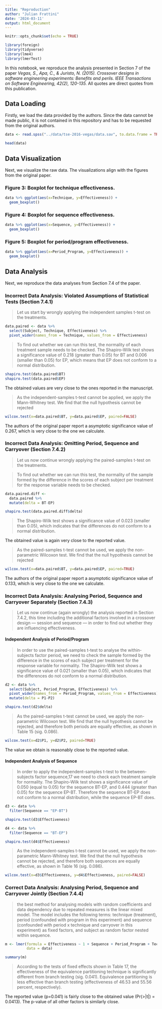 ```yaml
---
title: "Reproduction"
author: "Julian Frattini"
date: '2024-03-11'
output: html_document
---
```


```r
knitr::opts_chunk$set(echo = TRUE)

library(foreign)
library(tidyverse)
library(lme4)
library(lmerTest)
```

In this notebook, we reproduce the analysis presented in Section 7 of the paper _Vegas, S., Apa, C., & Juristo, N. (2015). Crossover designs in software engineering experiments: Benefits and perils. IEEE Transactions on Software Engineering, 42(2), 120-135._
All quotes are direct quotes from this publication.

## Data Loading

Firstly, we load the data provided by the authors.
Since the data cannot be made public, it is not contained in this repository and has to be requested from the original authors.

```r
data <- read.spss("../data/tse-2016-vegas/data.sav", to.data.frame = TRUE)

head(data)
```

## Data Visualization

Next, we visualize the raw data.
The visualizations align with the figures from the original paper.

### Figure 3: Boxplot for technique effectiveness.

```r
data %>% ggplot(aes(x=Technique, y=Effectiveness)) +
  geom_boxplot()
```

### Figure 4: Boxplot for sequence effectiveness.

```r
data %>% ggplot(aes(x=Sequence, y=Effectiveness)) +
  geom_boxplot()
```

### Figure 5: Boxplot for period/program effectiveness.

```r
data %>% ggplot(aes(x=Period_Program, y=Effectiveness)) +
  geom_boxplot()
```

## Data Analysis

Next, we reproduce the data analyses from Section 7.4 of the paper.

### Incorrect Data Analysis: Violated Assumptions of Statistical Tests (Section 7.4.1)

> Let us start by wrongly applying the independent samples t-test on the treatments.

```r
data.paired <- data %>% 
  select(Subject, Technique, Effectiveness) %>% 
  pivot_wider(names_from = Technique, values_from = Effectiveness)
```

> To find out whether we can run this test, the normality of each treatment sample needs to be checked. The Shapiro-Wilk test shows a significance value of 0.218 (greater than 0.05) for BT and 0.006 (smaller than 0.05) for EP, which means that EP does not conform to a normal distribution.

```r
shapiro.test(data.paired$BT)
shapiro.test(data.paired$EP)
```

The obtained values are very close to the ones reported in the manuscript.

> As the independent-samples t-test cannot be applied, we apply the Mann-Whitney test. We find that the null hypothesis cannot be rejected

```r
wilcox.test(x=data.paired$BT, y=data.paired$EP, paired=FALSE)
```

The authors of the original paper report a asymptotic significance value of 0.267, which is very close to the one we calculate.

### Incorrect Data Analysis: Omitting Period, Sequence and Carryover (Section 7.4.2)

> Let us now continue wrongly applying the paired-samples t-test on the treatments.

> To find out whether we can run this test, the normality of the sample formed by the difference in the scores of each subject per treatment for the response variable needs to be checked.

```r
data.paired.diff <- 
  data.paired %>% 
  mutate(delta = BT-EP) 

shapiro.test(data.paired.diff$delta)
```

> The Shapiro-Wilk test shows a significance value of 0.023 (smaller than 0.05), which indicates that the differences do not conform to a normal distribution.

The obtained value is again very close to the reported value.

> As the paired-samples t-test cannot be used, we apply the non-parametric Wilcoxon test. We find that the null hypothesis cannot be rejected

```r
wilcox.test(x=data.paired$BT, y=data.paired$EP, paired=TRUE)
```

The authors of the original paper report a asymptotic significance value of 0.133, which is very close to the one we calculate.

### Incorrect Data Analysis: Analysing Period, Sequence and Carryover Separately (Section 7.4.3)

> Let us now continue (again wrongly) the analysis reported in Section 7.4.2, this time including the additional factors involved in a crossover design — session and sequence — in order to find out whether they are influencing effectiveness.

#### Independent Analysis of Period/Program

> In order to use the paired-samples t-test to analyse the within-subjects factor period, we need to check the sample formed by the difference in the scores of each subject per treatment for the response variable for normality. The Shapiro-Wilk test shows a significance value of 0.021 (smaller than 0.05), which indicates that the differences do not conform to a normal distribution.

```r
d2 <- data %>% 
  select(Subject, Period_Program, Effectiveness) %>% 
  pivot_wider(names_from = Period_Program, values_from = Effectiveness) %>% 
  mutate(delta = P1-P2)

shapiro.test(d2$delta)
```

> As the paired-samples t-test cannot be used, we apply the non-parametric Wilcoxon test. We find that the null hypothesis cannot be rejected, and therefore both periods are equally effective, as shown in Table 15 (sig. 0.086).

```r
wilcox.test(x=d2$P1, y=d2$P2, paired=TRUE)
```

The value we obtain is reasonably close to the reported value.

#### Independent Analysis of Sequence

> In order to apply the independent-samples t-test to the between-subjects factor sequence,17 we need to check each treatment sample for normality. The Shapiro-Wilk test shows a significance value of 0.050 (equal to 0.05) for the sequence BT-EP, and 0.444 (greater than 0.05) for the sequence EP-BT. Therefore the sequence BT-EP does not conform to a normal distribution, while the sequence EP-BT does.

```r
d3 <- data %>% 
  filter(Sequence == "EP-BT")

shapiro.test(d3$Effectiveness)

d4 <- data %>% 
  filter(Sequence == "BT-EP")

shapiro.test(d4$Effectiveness)
```

> As the independent-samples t-test cannot be used, we apply the non-parametric Mann-Whitney test. We find that the null hypothesis cannot be rejected, and therefore both sequences are equally effective, as shown in Table 16 (sig. 0.086).

```r
wilcox.test(x=d3$Effectiveness, y=d4$Effectiveness, paired=FALSE)
```

### Correct Data Analysis: Analysing Period, Sequence and Carryover Jointly (Section 7.4.4)

> the best method for analysing models with random coefficients and data dependency due to repeated measures is the linear mixed model. The model includes the following terms: technique (treatment), period (confounded with program in this experiment) and sequence (confounded with period x technique and carryover in this experiment) as fixed factors, and subject as random factor nested within sequence.

```r
m <- lmer(formula = Effectiveness ~ 1 + Sequence + Period_Program + Technique + (1|Subject),
          data = data)

summary(m)
```

> According to the tests of fixed effects shown in Table 17, the effectiveness of the equivalence partitioning technique is significantly different from branch testing (sig. 0.041). Equivalence partitioning is less effective than branch testing (effectiveness of 46.53 and 55.56 percent, respectively).

The reported value (p=0.041) is fairly close to the obtained value (Pr(>|t|) = 0.0413).
The p-value of all other factors is similarly close.
